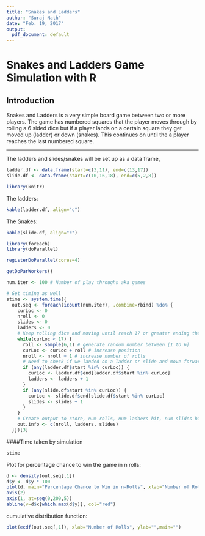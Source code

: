 ```yaml
---
title: "Snakes and Ladders"
author: "Suraj Nath"
date: "Feb. 19, 2017"
output:
  pdf_document: default
---
```

# Snakes and Ladders Game Simulation with R

## Introduction

Snakes and Ladders is a very simple board game between two or more players. The game has numbered squares that the player moves through by rolling a 6 sided dice but if a player lands on a certain square they get moved up (ladder) or down (snakes). This continues on until the a player reaches the last numbered square.

---

The ladders and slides/snakes will be set up as a data frame,

```r
ladder.df <- data.frame(start=c(3,11), end=c(13,17))
slide.df <- data.frame(start=c(10,16,18), end=c(5,2,8))
```

``` r
library(knitr)
```

The ladders:

``` r
kable(ladder.df, align="c")
```

The Snakes:

``` r
kable(slide.df, align="c")
```


``` r
library(foreach)
library(doParallel)
```

``` r
registerDoParallel(cores=4)
```

``` r
getDoParWorkers()
```
``` r
num.iter <- 100 # Number of play throughs aka games

# Get timing as well
stime <- system.time({
  out.seq <- foreach(icount(num.iter), .combine=rbind) %do% {
    curLoc <- 0
    nroll <- 0
    slides <- 0
    ladders <- 0
    # Keep rolling dice and moving until reach 17 or greater ending the game
    while(curLoc < 17) {
      roll <- sample(6,1) # generate random number between [1 to 6]
      curLoc <- curLoc + roll # increase position
      nroll <- nroll + 1 # increase number of rolls
      # Need to check if we landed on a ladder or slide and move forward or back
      if (any(ladder.df$start %in% curLoc)) {
        curLoc <- ladder.df$end[ladder.df$start %in% curLoc]
        ladders <- ladders + 1
      }
      if (any(slide.df$start %in% curLoc)) {
        curLoc <- slide.df$end[slide.df$start %in% curLoc]
        slides <- slides + 1
      }
    }
    # Create output to store, num rolls, num ladders hit, num slides hit
    out.info <- c(nroll, ladders, slides)
  }})[3]
```
####Time taken by simulation

```r
stime
```

Plot for percentage chance to win the game in n rolls:

``` r
d <- density(out.seq[,1])
d$y <- d$y * 100
plot(d, main="Percentage Chance to Win in n-Rolls", xlab="Number of Rolls", ylab="Percentage", xlim=c(0,200), axes=F)
axis(2)
axis(1, at=seq(0,200,5))
abline(v=d$x[which.max(d$y)], col="red")
```

cumulative distribution function:

``` r
plot(ecdf(out.seq[,1]), xlab="Number of Rolls", ylab="",main="")
```